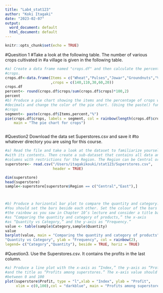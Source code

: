 ```yaml
---
title: "Lab4_stat123"
author: "Koki Itagaki"
date: "2023-02-07"
output:
  word_document: default
  html_document: default
---
```


```r
knitr::opts_chunk$set(echo = TRUE)
```

#Quesition 1
#Take a look at the following table. The number of various crops cultivated in
#a village is given in the following table. 
```r
#a) Create a data frame named "crops.df" and then calculate the percentage of 
#crops.
crops.df<-data.frame(Items = c("Wheat","Pulses","Jowar","Groundnuts","Vegitables")
                     ,crops = c(140,110,30,60,20))
crops.df
percent<- round(crops.df$crops/sum(crops.df$crops)*100,2)
percent
#b) Produce a pie chart showing the items and the percentage of crops with 2 
#decimals and change the color of the pie chart. (Using the paste() function) 
#crops
segment<- paste(crops.df$Items,percent,"%")
pie(crops.df$crops, labels = segment, col = rainbow(length(crops.df$crops)),
    main = "The pie chart for crops")



```


#Question2 Download the data set Superstores.csv and save it 
#to whatever directory you are using for this course.
```r
#a) Read the file and take a look at the dataset to familiarize yourself 
#with its contents. Then create a sub-dataset that contains all data and 
#columns with restrictions for the Region. The Region can be Central or East.
superstore<- read.csv("/Users/itagakikouki/stat123/Superstores.csv",
                      header = TRUE)

dim(superstore)
head(superstore)
sample<-superstore[superstore$Region == c("Central","East"),]



#b) Produce a horizontal bar plot to compare the quantity and category. 
#You should set the bars beside each other. Set the colour of the bars to be 
#the rainbow as you saw in Chapter 10’s lecture and consider a title bar 
#as “Comparing the quantity and category of products,” the x-axis
#as “Quantity vs Category,” and the y-axis as “Frequency.”
value <- table(sample$Category,sample$Quantity)
value
barplot(value, main = "Comparing the quantity and category of products",xlab =
"Quantity vs Category", ylab = "Frequency", col = rainbow(2), 
legend= c("Category","Quantity"), beside = TRUE, horiz = TRUE)

```


#Question3. Use the Superstores.csv. It contains the profits in the last column.
```r
#a) Produce a line plot with the x-axis as “Index,” the y-axis as “Profit,” 
#and the title as “Profits among superstores.” The x-axis value should be 
#between 0 and 100
plot(superstore$Profit, type = "l",xlab = "Index", ylab = "Profit",
     xlim = c(0,100),col = "darkblue", main = "Profits among superstores.")
```

















